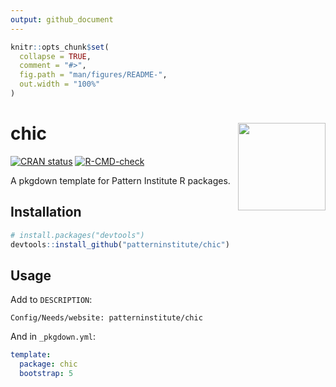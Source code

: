 ```yaml
---
output: github_document
---
```


<!-- README.md is generated from README.Rmd. Please edit that file -->

```r
knitr::opts_chunk$set(
  collapse = TRUE,
  comment = "#>",
  fig.path = "man/figures/README-",
  out.width = "100%"
)
```


# chic <img src="man/figures/logo.svg" align="right" height=140/>

<!-- badges: start -->
[![CRAN status](https://www.r-pkg.org/badges/version/chic)](https://CRAN.R-project.org/package=chic)
[![R-CMD-check](https://github.com/patterninstitute/chic/actions/workflows/R-CMD-check.yaml/badge.svg)](https://github.com/patterninstitute/chic/actions/workflows/R-CMD-check.yaml)
<!-- badges: end -->

A pkgdown template for Pattern Institute R packages.

## Installation

``` r
# install.packages("devtools")
devtools::install_github("patterninstitute/chic")
```

## Usage

Add to `DESCRIPTION`:

```
Config/Needs/website: patterninstitute/chic
```

And in `_pkgdown.yml`:

```yml
template:
  package: chic
  bootstrap: 5
```
